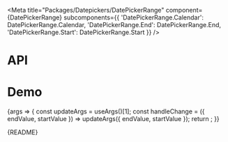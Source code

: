 
<Meta
  title="Packages/Datepickers/DatePickerRange"
  component={DatePickerRange}
  subcomponents={{
    'DatePickerRange.Calendar': DatePickerRange.Calendar,
    'DatePickerRange.End': DatePickerRange.End,
    'DatePickerRange.Start': DatePickerRange.Start
  }}
/>

# API

<ArgsTable />

# Demo

<Canvas>
  <Story
    name="DatePickerRange"
    args={{ dateStyle: DATE_STYLE_OPTIONS[1] }}
    argTypes={{
      startValue: { control: 'date' },
      endValue: { control: 'date' },
      minValue: { control: 'date' },
      maxValue: { control: 'date' },
      dateStyle: {
        control: 'radio',
        options: DATE_STYLE_OPTIONS,
        table: { category: 'Story' }
      }
    }}
    parameters={{
      design: {
        allowFullscreen: true,
        type: 'figma',
        url: 'https://www.figma.com/file/6g87L4FdKZTA3knt3Rsfdx/Garden?node-id=134%3A32'
      }
    }}
  >
    {args => {
      const updateArgs = useArgs()[1];
      const handleChange = ({ endValue, startValue }) => updateArgs({ endValue, startValue });
      return <DatePickerRangeStory {...args} onChange={handleChange} />;
    }}
  </Story>
</Canvas>

<Markdown>{README}</Markdown>
